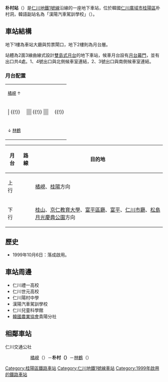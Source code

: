 {{NoteTA |G1=Railway |G2=Transport
|1=zh-hans:知识信息园区; zh-hant:知識信息園區;
}}
{{refimprove|time=2014-05-06T03:18:50+00:00}}
{{Infobox station
|livery     = {{韓國鐵道路線色|IM|1}}
|name       = 朴村站
|eng_name   = Bakchon
|other_name = 
|image      = ITC-Bakchon Stn-Gate.jpg
|caption    = 車站大廳
|hangul     = 박촌역
|hanja      = 朴村驛
|rr         = Bakchon-yeok
|mr         = Pakch'on-yŏk
|code       = {{車站編號|#7CA8D5|white|I112}}
|operator   = [[仁川交通公社|仁川交通公社]]
|lines      = {{韓國都市鐵道|I1}}
|address    = {{KOR}}[[仁川廣域市|仁川廣域市]][[桂陽區|桂陽區]]{{link-ko|長堤路|장제로}}地下992
|structure  = 地下車站
|platform   = [[混合式月台|混合式月台]]
|opened     = 1999年10月6日
|closed     = 
|passengers = 平均每日5,793人次
|pass_year  = 2021年
|adjacent   = {{Adjacent stations|system1=Seoul Metropolitan Subway
|line1=仁川1|left1=橘峴|right1=林鶴|note-left1={{車站編號|#7CA8D5|white|I111}} 1.5km|note-mid1={{車站編號|#7CA8D5|white|I112}}|note-right1=1.1km {{車站編號|#7CA8D5|white|I113}}
}}
}}

'''朴村站'''（{{kor|諺=박촌역|漢=朴村驛|羅=Bakchon yeok|f=y}}）是[[仁川地鐵1號線|仁川地鐵1號線]]沿線的一座地下車站，位於韓國[[仁川廣域市|仁川廣域市]][[桂陽區|桂陽區]]朴村洞，韓語副站名為「漢陽汽車駕訓學校」（{{lang|ko|한양자동차운전전문학원}}）。

== 車站結構 ==
地下1樓為車站大廳與剪票閘口，地下2樓則為月台層。

站體為2面3線曲線式設計[[雙島式月台|雙島式月台]]的地下車站，候車月台設有[[月台幕門|月台幕門]]，並有出口共4處。1、4號出口與北側候車室連結，2、3號出口與南側候車室連結。

=== 月台配置 ===
{| style="text-align:center;"
|-
| <small>[[橘峴站|橘峴]] ↑</small>
|-
| | {{!}} <span style="color: #ffffff; background-color: {{韓國鐵道路線色|IM|1}};">下</span><span style="color: #ffffff; background:silver;"> </span>  {{!}} <span style="color: #ffffff; background:silver;"> </span><span style="color: #ffffff; background-color: {{韓國鐵道路線色|IM|1}};">上</span> {{!}}
|-
| <small>↓ [[林鶴站|林鶴]]</small>
|}
{| class=wikitable
|-
!月台!!路線!!目的地
|-
! 上行
| rowspan="2" | {{韓國都市鐵道|IC1}}
| [[橘峴站|橘峴]]、[[桂陽站|桂陽]]方向
|-
! 下行
| [[桂山站|桂山]]、[[京仁教育大學站|京仁教育大學]]、[[富平區廳站|富平區廳]]、[[富平站_(韓國)|富平]]、[[仁川市廳站|仁川市廳]]、[[松島月光慶典公園站|松島月光慶典公園]]方向
|}

== 歷史 ==
*1999年10月6日：落成啟用。

== 車站周邊 ==
*仁川禮一高校
*仁川世元高校
*仁川陽村中學
*漢陽汽車駕訓學校
*仁川兒童科學館
*[[韓國農業協會|韓國農業協會]]貴陽分社

== 相鄰車站 ==
;仁川交通公社
:{{韓國都市鐵道|I1}}
::[[橘峴站|橘峴]]（{{車站編號|#7CA8D5|white|I111}}）－'''朴村（{{車站編號|#7CA8D5|white|I112}}）'''－[[林鶴站|林鶴]]（{{車站編號|#7CA8D5|white|I113}}）

{{仁川都市铁道1号线}}
{{DEFAULTSORT:Pakchon}}
[[Category:桂陽區鐵路車站|Category:桂陽區鐵路車站]]
[[Category:仁川地鐵1號線車站|Category:仁川地鐵1號線車站]]
[[Category:1999年啟用的鐵路車站|Category:1999年啟用的鐵路車站]]